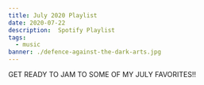 ```yaml
---
title: July 2020 Playlist
date: 2020-07-22
description:  Spotify Playlist
tags:
  - music
banner: ./defence-against-the-dark-arts.jpg
---
```




GET READY TO JAM TO SOME OF MY JULY FAVORITES!!

<SpotifyPlayer
  uri="spotify:user:vish4nu:playlist:6Lb8tT8hQqpRYV1SBu9F9F"
  size="large"
  theme="black"
  view="list"
/>
